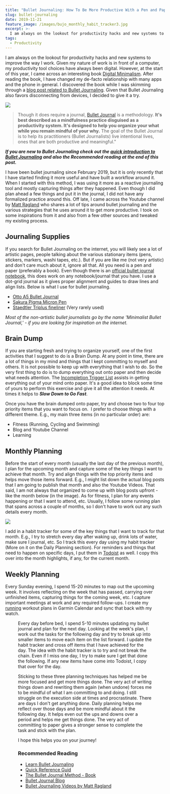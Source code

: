 ```yaml
---
title: "Bullet Journaling: How To Be More Productive With a Pen and Paper System"
slug: bullet-journaling
date: 2019-11-21
feature_image: /images/bujo_monthly_habit_tracker3.jpg
excerpt: >-
  I am always on the lookout for productivity hacks and new systems to improve the way I work. Given my nature of work is in front of a computer, my...
tags:
  - Productivity
---
```

I am always on the lookout for productivity hacks and new systems to improve the way I work. Given my nature of work is in front of a computer, my productivity tool choices have always been digital. However, at the start of this year, I came across an interesting book [Digital Minimalism](/blog/digital-minimalism/). After reading the book, I have changed my de-facto relationship with many apps and the phone in general. I discovered the book while I was skimming through a [blog post related to Bullet Journaling](https://bulletjournal.com/blogs/bulletjournalist/book-log). Given that Bullet Journaling also favors disconnecting from devices, I decided to give it a try.

![](/images/bujo_monthly_habit_tracker3.jpg)

> Though it does require a journal, [Bullet Journal](https://bulletjournal.com/pages/about) is a methodology. **It's best described as a mindfulness practice disguised as a productivity system. It's designed to help you organize your what while you remain mindful of your why.** The goal of the Bullet Journal is to help its practitioners (Bullet Journalists) live intentional lives, ones that are both productive and meaningful."

_**If you are new to Bullet Journaling check out the [quick introduction to Bullet Journaling](https://bulletjournal.com/pages/learn) and also the Recommended reading at the end of this post.**_

I have been bullet journaling since February 2019, but it is only recently that I have started finding it more useful and have built a workflow around it. When I started with this method, I was using it more as a reactive journaling tool and mostly capturing things after they happened. Even though I did plan ahead a few things and put it in the journal, I did not have any formalized practice around this. Off late, I came across the Youtube channel by [Matt Ragland](https://www.youtube.com/channel/UCLH7F4dM2fNtxy_Hr1Gtq0Q) who shares a lot of tips around bullet journaling and the various strategies that he uses around it to get more productive. I took on some inspirations from it and also from a few other sources and tweaked my existing process.

## Journaling Supplies

If you search for Bullet Journaling on the internet, you will likely see a lot of artistic pages, people talking about the various stationary items (pens, stickers, markers, washi tapes, etc.). But if you are like me (not very artistic) and don't care much about it, ignore all that. All you need is a pen and paper (preferably a book). Even though there is an [official bullet journal notebook](https://bulletjournal.com/products/notebook), this does work on any notebook/journal that you have. I use a dot-grid journal as it gives proper alignment and guides to draw lines and align lists. Below is what I use for bullet journaling.

-   [Otto A5 Bullet Journal](https://www.officeworks.com.au/shop/officeworks/p/otto-a5-bullet-journal-240-page-black-fbp9909)
-   [Sakura Pigma Micron Pen](https://www.pigmamicron.com/)
-   [Staedtler Triplus fineliner](https://www.staedtler.com.au/en/products/ink-writing-instruments/fineliners/triplus-fineliner-334-triangular-fineliner/) (Very rarely used)

_Most of the non-artistic bullet journalists go by the name 'Minimalist Bullet Journal,' - if you are looking for inspiration on the internet._

## Brain Dump

If you are starting fresh and trying to organize yourself, one of the first activities that I suggest to do is a Brain Dump. At any point in time, there are a lot of things in my mind and things that I kept committing to myself and others. It is not possible to keep up with everything that I wish to do. So the very first thing to do is to dump everything out onto paper and then decide what needs attention. The [Incompletion Trigger List](http://gettingthingsdone.com/wp-content/uploads/2014/10/Mind_Sweep_Trigger_List.pdf) assists in getting everything out of your mind onto paper. It's a good idea to block some time of yours to perform this exercise and give it all the attention it needs. At times it helps to _**Slow Down to Go Fast**_.

Once you have the brain dumped onto paper, try and choose two to four top priority items that you want to focus on.  I prefer to choose things with a different theme. E.g., my main three items (in no particular order) are:

-   Fitness (Running, Cycling and Swimming)
-   Blog and Youtube Channel
-   Learning

## Monthly Planning

Before the start of every month (usually the last day of the previous month), I plan for the upcoming month and capture some of the key things I want to achieve that month. Try and align things with the top priority items and helps move those items forward. E.g., I might list down the actual blog posts that I am going to publish that month and also the Youtube Videos. That said, I am not always that organized to come up with blog posts upfront - like the month below (in the image). As for fitness, I plan for any events happening or that I want to attend, etc. Usually, I follow some running plan that spans across a couple of months, so I don't have to work out any such details every month.

![](/images/bujo_monthly_habit_tracker.jpg)

I add in a habit tracker for some of the key things that I want to track for that month. E.g., I try to stretch every day after waking up, drink lots of water, make sure I journal, etc. So I track this every day using my habit tracker (More on it on the Daily Planning section). For reminders and things that need to happen on specific days, I put them in [Todoist](/blog/todoist-manage-your-todo-list/) as well. I copy this over into the month highlights, if any, for the current month.

## Weekly Planning

Every Sunday evening, I spend 15-20 minutes to map out the upcoming week. It involves reflecting on the week that has passed, carrying over unfinished items, capturing things for the coming week, etc. I capture important meetings at work and any required follow-ups. I create my [running](/blog/three-months-to-a-half-marathon/) workout plans in Garmin Calendar and sync that back with my watch.

<Figure src="/images/bujo_weekly_planning.jpg" caption="## Daily Planning" />

Every day before bed, I spend 5-10 minutes updating my bullet journal and plan for the next day. Looking at the week's plan, I work out the tasks for the following day and try to break up into smaller items to move each item on the list forward. I update the habit tracker and cross off items that I have achieved for the day. The idea with the habit tracker is to try and not break the chain. Even if I miss one day, I try to make sure I get that done the following. If any new items have come into Todoist, I copy that over for the day.

Sticking to these three planning techniques has helped me be more focused and get more things done. The very act of writing things down and rewriting them again (when undone) forces me to be mindful of what I am committing to and doing. I still struggle on the execution side at times and procrastinate. There are days I don't get anything done. Daily planning helps me reflect over those days and be more mindful about it the following day. It helps even out the ups and downs over a period and helps me get things done. The very act of committing to paper gives a stronger sense to complete the task and stick with the plan.

I hope this helps you on your journey!

### Recommended Reading

-   [Learn Bullet Journaling](https://bulletjournal.com/pages/learn)
-   [Quick Reference Guid](https://bulletjournal.com/pages/reference-guide)
-   [The Bullet Journal Method - Book](https://www.goodreads.com/book/show/39071691-the-bullet-journal-method)
-   [Bullet Journal Blog](https://bulletjournal.com/blogs/bulletjournalist)
-   [Bullet Journaling Videos by Matt Ragland](https://www.youtube.com/channel/UCLH7F4dM2fNtxy_Hr1Gtq0Q)